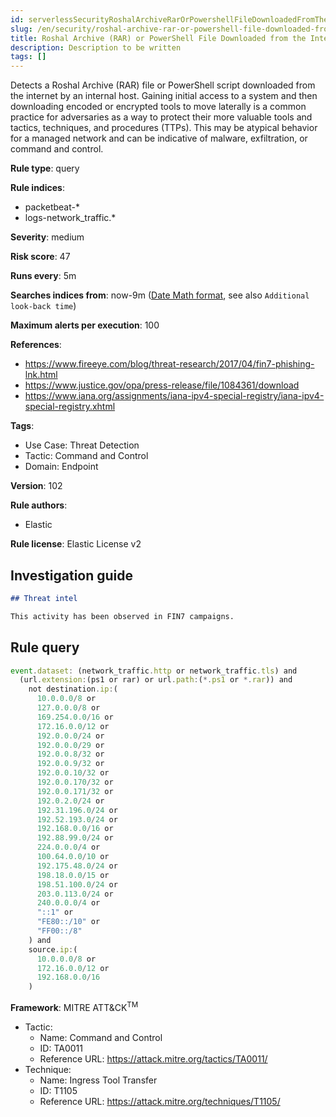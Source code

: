 ```yaml
---
id: serverlessSecurityRoshalArchiveRarOrPowershellFileDownloadedFromTheInternet
slug: /en/security/roshal-archive-rar-or-powershell-file-downloaded-from-the-internet
title: Roshal Archive (RAR) or PowerShell File Downloaded from the Internet
description: Description to be written
tags: []
---
```


<div id="roshal-archive-rar-or-powershell-file-downloaded-from-the-internet"></div>

Detects a Roshal Archive (RAR) file or PowerShell script downloaded from the internet by an internal host. Gaining initial access to a system and then downloading encoded or encrypted tools to move laterally is a common practice for adversaries as a way to protect their more valuable tools and tactics, techniques, and procedures (TTPs). This may be atypical behavior for a managed network and can be indicative of malware, exfiltration, or command and control.

**Rule type**: query

**Rule indices**: 

* packetbeat-*
* logs-network_traffic.*

**Severity**: medium

**Risk score**: 47

**Runs every**: 5m

**Searches indices from**: now-9m ([Date Math format](((ref))/common-options.html#date-math), see also <DocLink id="serverlessSecurityRulesUiCreate" section="set-the-rules-schedule">`Additional look-back time`</DocLink>)

**Maximum alerts per execution**: 100

**References**: 

* https://www.fireeye.com/blog/threat-research/2017/04/fin7-phishing-lnk.html
* https://www.justice.gov/opa/press-release/file/1084361/download
* https://www.iana.org/assignments/iana-ipv4-special-registry/iana-ipv4-special-registry.xhtml

**Tags**: 

* Use Case: Threat Detection
* Tactic: Command and Control
* Domain: Endpoint

**Version**: 102

**Rule authors**: 

* Elastic

**Rule license**: Elastic License v2

## Investigation guide

```markdown
## Threat intel

This activity has been observed in FIN7 campaigns.
```

## Rule query

```js
event.dataset: (network_traffic.http or network_traffic.tls) and
  (url.extension:(ps1 or rar) or url.path:(*.ps1 or *.rar)) and
    not destination.ip:(
      10.0.0.0/8 or
      127.0.0.0/8 or
      169.254.0.0/16 or
      172.16.0.0/12 or
      192.0.0.0/24 or
      192.0.0.0/29 or
      192.0.0.8/32 or
      192.0.0.9/32 or
      192.0.0.10/32 or
      192.0.0.170/32 or
      192.0.0.171/32 or
      192.0.2.0/24 or
      192.31.196.0/24 or
      192.52.193.0/24 or
      192.168.0.0/16 or
      192.88.99.0/24 or
      224.0.0.0/4 or
      100.64.0.0/10 or
      192.175.48.0/24 or
      198.18.0.0/15 or
      198.51.100.0/24 or
      203.0.113.0/24 or
      240.0.0.0/4 or
      "::1" or
      "FE80::/10" or
      "FF00::/8"
    ) and
    source.ip:(
      10.0.0.0/8 or
      172.16.0.0/12 or
      192.168.0.0/16
    )

```

**Framework**: MITRE ATT&CK<sup>TM</sup>

* Tactic:
    * Name: Command and Control
    * ID: TA0011
    * Reference URL: https://attack.mitre.org/tactics/TA0011/
* Technique:
    * Name: Ingress Tool Transfer
    * ID: T1105
    * Reference URL: https://attack.mitre.org/techniques/T1105/

